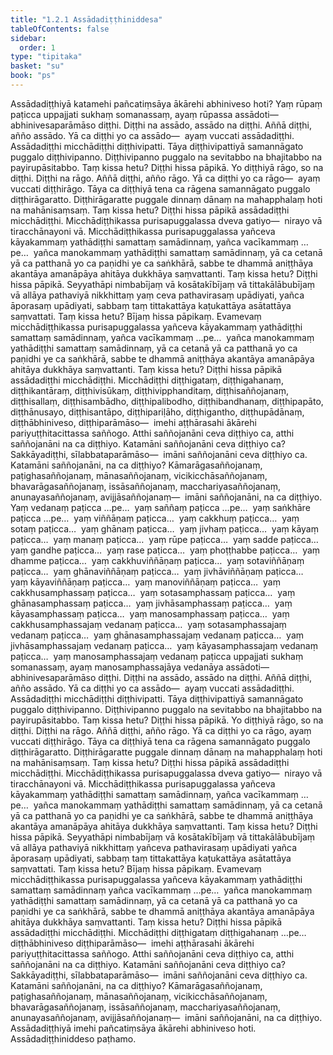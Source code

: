 ```yaml
---
title: "1.2.1 Assādadiṭṭhiniddesa"
tableOfContents: false
sidebar:
  order: 1
type: "tipitaka"
basket: "su"
book: "ps"
---
```



<DynamicBreadcrumb />

<Division number="128" book="ps">

<Paragraph number="739" book="ps">
Assādadiṭṭhiyā katamehi pañcatiṃsāya ākārehi abhiniveso hoti? Yaṃ rūpaṃ paṭicca uppajjati sukhaṃ somanassaṃ, ayaṃ rūpassa assādoti—  abhinivesaparāmāso diṭṭhi. Diṭṭhi na assādo, assādo na diṭṭhi. Aññā diṭṭhi, añño assādo. Yā ca diṭṭhi yo ca assādo—  ayaṃ vuccati assādadiṭṭhi.
</Paragraph>

<Paragraph number="740" book="ps">
Assādadiṭṭhi micchādiṭṭhi diṭṭhivipatti. Tāya diṭṭhivipattiyā samannāgato puggalo diṭṭhivipanno. Diṭṭhivipanno puggalo na sevitabbo na bhajitabbo na payirupāsitabbo. Taṃ kissa hetu? Diṭṭhi hissa pāpikā. Yo diṭṭhiyā rāgo, so na diṭṭhi. Diṭṭhi na rāgo. Aññā diṭṭhi, añño rāgo. Yā ca diṭṭhi yo ca rāgo—  ayaṃ vuccati diṭṭhirāgo. Tāya ca diṭṭhiyā tena ca rāgena samannāgato puggalo diṭṭhirāgaratto. Diṭṭhirāgaratte puggale dinnaṃ dānaṃ na mahapphalaṃ hoti na mahānisaṃsaṃ. Taṃ kissa hetu? Diṭṭhi hissa pāpikā assādadiṭṭhi micchādiṭṭhi.
</Paragraph>

<Paragraph number="741" book="ps">
Micchādiṭṭhikassa purisapuggalassa dveva gatiyo—  nirayo vā tiracchānayoni vā. Micchādiṭṭhikassa purisapuggalassa yañceva kāyakammaṃ yathādiṭṭhi samattaṃ samādinnaṃ, yañca vacīkammaṃ …pe…  yañca manokammaṃ yathādiṭṭhi samattaṃ samādinnaṃ, yā ca cetanā yā ca patthanā yo ca paṇidhi ye ca saṅkhārā, sabbe te dhammā aniṭṭhāya akantāya amanāpāya ahitāya dukkhāya saṃvattanti. Taṃ kissa hetu? Diṭṭhi hissa pāpikā. Seyyathāpi nimbabījaṃ vā kosātakībījaṃ vā tittakālābubījaṃ vā allāya pathaviyā nikkhittaṃ yaṃ ceva pathavirasaṃ upādiyati, yañca āporasaṃ upādiyati, sabbaṃ taṃ tittakattāya kaṭukattāya asātattāya saṃvattati. Taṃ kissa hetu? Bījaṃ hissa pāpikaṃ. Evamevaṃ micchādiṭṭhikassa purisapuggalassa yañceva kāyakammaṃ yathādiṭṭhi samattaṃ samādinnaṃ, yañca vacīkammaṃ …pe…  yañca manokammaṃ yathādiṭṭhi samattaṃ samādinnaṃ, yā ca cetanā yā ca patthanā yo ca paṇidhi ye ca saṅkhārā, sabbe te dhammā aniṭṭhāya akantāya amanāpāya ahitāya dukkhāya saṃvattanti. Taṃ kissa hetu? Diṭṭhi hissa pāpikā assādadiṭṭhi micchādiṭṭhi.
</Paragraph>

<Paragraph number="742" book="ps">
Micchādiṭṭhi diṭṭhigataṃ, diṭṭhigahanaṃ, diṭṭhikantāraṃ, diṭṭhivisūkaṃ, diṭṭhivipphanditaṃ, diṭṭhisaññojanaṃ, diṭṭhisallaṃ, diṭṭhisambādho, diṭṭhipalibodho, diṭṭhibandhanaṃ, diṭṭhipapāto, diṭṭhānusayo, diṭṭhisantāpo, diṭṭhipariḷāho, diṭṭhigantho, diṭṭhupādānaṃ, diṭṭhābhiniveso, diṭṭhiparāmāso—  imehi aṭṭhārasahi ākārehi pariyuṭṭhitacittassa saññogo.
</Paragraph>

</Division>
<Division number="129" book="ps">

<Paragraph number="743" book="ps">
Atthi saññojanāni ceva diṭṭhiyo ca, atthi saññojanāni na ca diṭṭhiyo.
</Paragraph>

<Paragraph number="744" book="ps">
Katamāni saññojanāni ceva diṭṭhiyo ca? Sakkāyadiṭṭhi, sīlabbataparāmāso—  imāni saññojanāni ceva diṭṭhiyo ca.
</Paragraph>

<Paragraph number="745" book="ps">
Katamāni saññojanāni, na ca diṭṭhiyo? Kāmarāgasaññojanaṃ, paṭighasaññojanaṃ, mānasaññojanaṃ, vicikicchāsaññojanaṃ, bhavarāgasaññojanaṃ, issāsaññojanaṃ, macchariyasaññojanaṃ, anunayasaññojanaṃ, avijjāsaññojanaṃ—  imāni saññojanāni, na ca diṭṭhiyo.
</Paragraph>

<Paragraph number="746" book="ps">
Yaṃ vedanaṃ paṭicca …pe…  yaṃ saññaṃ paṭicca …pe…  yaṃ saṅkhāre paṭicca …pe…  yaṃ viññāṇaṃ paṭicca…  yaṃ cakkhuṃ paṭicca…  yaṃ sotaṃ paṭicca…  yaṃ ghānaṃ paṭicca…  yaṃ jivhaṃ paṭicca…  yaṃ kāyaṃ paṭicca…  yaṃ manaṃ paṭicca…  yaṃ rūpe paṭicca…  yaṃ sadde paṭicca…  yaṃ gandhe paṭicca…  yaṃ rase paṭicca…  yaṃ phoṭṭhabbe paṭicca…  yaṃ dhamme paṭicca…  yaṃ cakkhuviññāṇaṃ paṭicca…  yaṃ sotaviññāṇaṃ paṭicca…  yaṃ ghānaviññāṇaṃ paṭicca…  yaṃ jivhāviññāṇaṃ paṭicca…  yaṃ kāyaviññāṇaṃ paṭicca…  yaṃ manoviññāṇaṃ paṭicca…  yaṃ cakkhusamphassaṃ paṭicca…  yaṃ sotasamphassaṃ paṭicca…  yaṃ ghānasamphassaṃ paṭicca…  yaṃ jivhāsamphassaṃ paṭicca…  yaṃ kāyasamphassaṃ paṭicca…  yaṃ manosamphassaṃ paṭicca…  yaṃ cakkhusamphassajaṃ vedanaṃ paṭicca…  yaṃ sotasamphassajaṃ vedanaṃ paṭicca…  yaṃ ghānasamphassajaṃ vedanaṃ paṭicca…  yaṃ jivhāsamphassajaṃ vedanaṃ paṭicca…  yaṃ kāyasamphassajaṃ vedanaṃ paṭicca…  yaṃ manosamphassajaṃ vedanaṃ paṭicca uppajjati sukhaṃ somanassaṃ, ayaṃ manosamphassajāya vedanāya assādoti—  abhinivesaparāmāso diṭṭhi. Diṭṭhi na assādo, assādo na diṭṭhi. Aññā diṭṭhi, añño assādo. Yā ca diṭṭhi yo ca assādo—  ayaṃ vuccati assādadiṭṭhi.
</Paragraph>

<Paragraph number="747" book="ps">
Assādadiṭṭhi micchādiṭṭhi diṭṭhivipatti. Tāya diṭṭhivipattiyā samannāgato puggalo diṭṭhivipanno. Diṭṭhivipanno puggalo na sevitabbo na bhajitabbo na payirupāsitabbo. Taṃ kissa hetu? Diṭṭhi hissa pāpikā. Yo diṭṭhiyā rāgo, so na diṭṭhi. Diṭṭhi na rāgo. Aññā diṭṭhi, añño rāgo. Yā ca diṭṭhi yo ca rāgo, ayaṃ vuccati diṭṭhirāgo. Tāya ca diṭṭhiyā tena ca rāgena samannāgato puggalo diṭṭhirāgaratto. Diṭṭhirāgaratte puggale dinnaṃ dānaṃ na mahapphalaṃ hoti na mahānisaṃsaṃ. Taṃ kissa hetu? Diṭṭhi hissa pāpikā assādadiṭṭhi micchādiṭṭhi.
</Paragraph>

<Paragraph number="748" book="ps">
Micchādiṭṭhikassa purisapuggalassa dveva gatiyo—  nirayo vā tiracchānayoni vā. Micchādiṭṭhikassa purisapuggalassa yañceva kāyakammaṃ yathādiṭṭhi samattaṃ samādinnaṃ, yañca vacīkammaṃ …pe…  yañca manokammaṃ yathādiṭṭhi samattaṃ samādinnaṃ, yā ca cetanā yā ca patthanā yo ca paṇidhi ye ca saṅkhārā, sabbe te dhammā aniṭṭhāya akantāya amanāpāya ahitāya dukkhāya saṃvattanti. Taṃ kissa hetu? Diṭṭhi hissa pāpikā. Seyyathāpi nimbabījaṃ vā kosātakībījaṃ vā tittakālābubījaṃ vā allāya pathaviyā nikkhittaṃ yañceva pathavirasaṃ upādiyati yañca āporasaṃ upādiyati, sabbaṃ taṃ tittakattāya kaṭukattāya asātattāya saṃvattati. Taṃ kissa hetu? Bījaṃ hissa pāpikaṃ. Evamevaṃ micchādiṭṭhikassa purisapuggalassa yañceva kāyakammaṃ yathādiṭṭhi samattaṃ samādinnaṃ yañca vacīkammaṃ …pe…  yañca manokammaṃ yathādiṭṭhi samattaṃ samādinnaṃ, yā ca cetanā yā ca patthanā yo ca paṇidhi ye ca saṅkhārā, sabbe te dhammā aniṭṭhāya akantāya amanāpāya ahitāya dukkhāya saṃvattanti. Taṃ kissa hetu? Diṭṭhi hissa pāpikā assādadiṭṭhi micchādiṭṭhi.
</Paragraph>

<Paragraph number="749" book="ps">
Micchādiṭṭhi diṭṭhigataṃ diṭṭhigahanaṃ …pe…  diṭṭhābhiniveso diṭṭhiparāmāso—  imehi aṭṭhārasahi ākārehi pariyuṭṭhitacittassa saññogo.
</Paragraph>

<Paragraph number="750" book="ps">
Atthi saññojanāni ceva diṭṭhiyo ca, atthi saññojanāni na ca diṭṭhiyo. Katamāni saññojanāni ceva diṭṭhiyo ca? Sakkāyadiṭṭhi, sīlabbataparāmāso—  imāni saññojanāni ceva diṭṭhiyo ca. Katamāni saññojanāni, na ca diṭṭhiyo? Kāmarāgasaññojanaṃ, paṭighasaññojanaṃ, mānasaññojanaṃ, vicikicchāsaññojanaṃ, bhavarāgasaññojanaṃ, issāsaññojanaṃ, macchariyasaññojanaṃ, anunayasaññojanaṃ, avijjāsaññojanaṃ—  imāni saññojanāni, na ca diṭṭhiyo. Assādadiṭṭhiyā imehi pañcatiṃsāya ākārehi abhiniveso hoti.

</Paragraph>
</Division>

<Paragraph number="751" type="center" book="ps">
Assādadiṭṭhiniddeso paṭhamo.
</Paragraph>